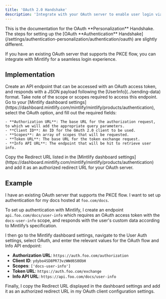 ```yaml
---
title: 'OAuth 2.0 Handshake'
description: 'Integrate with your OAuth server to enable user login via the PKCE flow'
---
```


<Info>
  This is the documentation for the OAuth **Personalization** Handshake. The steps for setting up the [OAuth **Authentication** Handshake](/settings/authentication-personalization/authentication/oauth) are slightly different.
</Info>

If you have an existing OAuth server that supports the PKCE flow, you can integrate with Mintlify for a seamless login experience.

## Implementation

<Steps>
  <Step title="Create your Info API">
    Create an API endpoint that can be accessed with an OAuth access token, and responds with a JSON payload following the [UserInfo](../sending-data) format. Take note of the scope or scopes required to access this endpoint.
  </Step>
  <Step title="Configure your User Auth settings">
    Go to your [Mintlify dashboard settings](https://dashboard.mintlify.com/mintlify/mintlify/products/authentication), select the OAuth option, and fill out the required fields:

    - **Authorization URL**: The base URL for the authorization request, to which we will add the appropriate query parameters.
    - **Client ID**: An ID for the OAuth 2.0 client to be used.
    - **Scopes**: An array of scopes that will be requested.
    - **Token URL**: The base URL for the token exchange request.
    - **Info API URL**: The endpoint that will be hit to retrieve user info.
  </Step>
  <Step title="Configure your OAuth client">
    Copy the Redirect URL listed in the [Mintlify dashboard settings](https://dashboard.mintlify.com/mintlify/mintlify/products/authentication) and add it as an authorized redirect URL for your OAuth server.
  </Step>
</Steps>

## Example

I have an existing OAuth server that supports the PKCE flow. I want to set up authentication for my docs hosted at `foo.com/docs`.

To set up authentication with Mintlify, I create an endpoint `api.foo.com/docs/user-info` which requires an OAuth access token with the `docs-user-info` scope, and responds with the user's custom data according to Mintlify’s specification.

I then go to the Mintlify dashboard settings, navigate to the User Auth settings, select OAuth, and enter the relevant values for the OAuth flow and Info API endpoint:
- **Authorization URL**: `https://auth.foo.com/authorization`
- **Client ID**: `ydybo4SD8PR73vzWWd6S0ObH`
- **Scopes**: `['docs-user-info']`
- **Token URL**: `https://auth.foo.com/exchange`
- **Info API URL**: `https://api.foo.com/docs/user-info`

Finally, I copy the Redirect URL displayed in the dashboard settings and add it as an authorized redirect URL in my OAuth client configuration settings.
